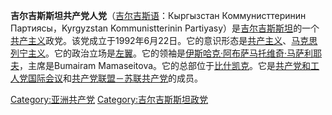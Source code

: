 {{共产党}}
{{not|吉尔吉斯共产党|吉尔吉斯斯坦共产党}}
'''吉尔吉斯斯坦共产党人党'''（[[吉尔吉斯语|吉尔吉斯语]]：Кыргызстан Коммунисттеринин Партиясы，Kyrgyzstan Kommunistterinin Partiyasy）是[[吉尔吉斯斯坦|吉尔吉斯斯坦]]的一个[[共产主义|共产主义]]政党。该党成立于1992年6月22日。它的意识形态是[[共产主义|共产主义]]、[[马克思列宁主义|马克思列宁主义]]。它的政治立场是[[左翼|左翼]]。它的领袖是[[伊斯哈克·阿布萨马托维奇·马萨利耶夫|伊斯哈克·阿布萨马托维奇·马萨利耶夫]]，主席是Bumairam Mamaseitova。它的总部位于[[比什凯克|比什凯克]]。它是[[共产党和工人党国际会议|共产党和工人党国际会议]]和[[共产党联盟－苏联共产党|共产党联盟－苏联共产党]]的成员。

[[Category:亚洲共产党|Category:亚洲共产党]]
[[Category:吉尔吉斯斯坦政党|Category:吉尔吉斯斯坦政党]]